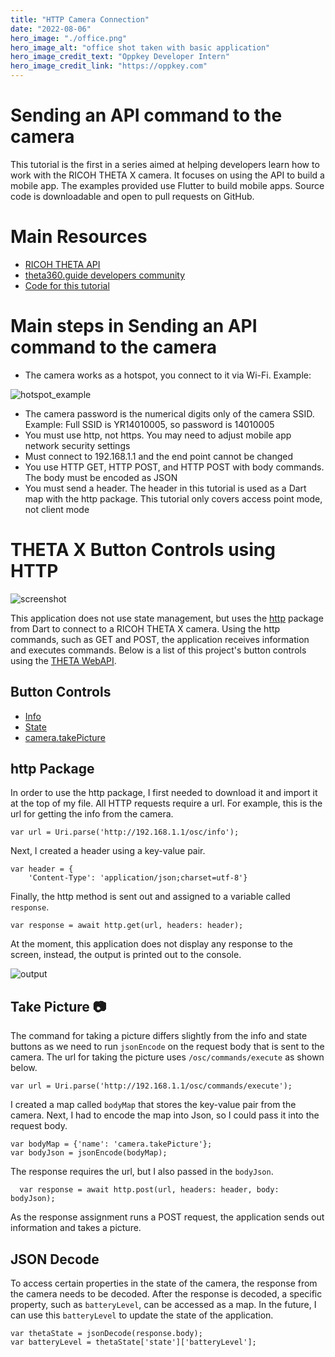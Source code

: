 ```yaml
---
title: "HTTP Camera Connection"
date: "2022-08-06"
hero_image: "./office.png"
hero_image_alt: "office shot taken with basic application"
hero_image_credit_text: "Oppkey Developer Intern"
hero_image_credit_link: "https://oppkey.com"
---
```


# Sending an API command to the camera

This tutorial is the first in a series aimed at helping developers learn how to work with the RICOH THETA X camera. It focuses on using the API to build a mobile app. The examples provided use Flutter to build mobile apps. Source code is downloadable and open to pull requests on GitHub.

# Main Resources

* [RICOH THETA API](https://api.ricoh/docs/theta-web-api-v2.1/)
* [theta360.guide developers community](https://theta360.guide/)
* [Code for this tutorial](https://github.com/theta360developers/theta_x_gs1)

# Main steps in Sending an API command to the camera

* The camera works as a hotspot, you connect to it via Wi-Fi. Example: 

![hotspot_example](./hotspot.png)

* The camera password is the numerical digits only of the camera SSID. Example: Full SSID is YR14010005, so password is 14010005
* You must use http, not https. You may need to adjust mobile app network security settings
* Must connect to 192.168.1.1 and the end point cannot be changed
* You use HTTP GET, HTTP POST, and HTTP POST with body commands. The body must be encoded as JSON
* You must send a header. The header in this tutorial is used as a Dart map with the http package. This tutorial only covers access point mode, not client mode

# THETA X Button Controls using HTTP

![screenshot](layout.png)

This application does not use state management, but uses the [http](https://pub.dev/packages/http) package from Dart to connect to a RICOH THETA X camera. Using the http commands, such as GET and POST, the application receives information and executes commands. Below is a list of this project's button controls using the [THETA WebAPI](https://api.ricoh/docs/theta-web-api-v2.1/). 

## Button Controls

* [Info](https://api.ricoh/docs/theta-web-api-v2.1/protocols/info/)
* [State](https://api.ricoh/docs/theta-web-api-v2.1/protocols/state/)
* [camera.takePicture](https://api.ricoh/docs/theta-web-api-v2.1/commands/camera.take_picture/)

## http Package

In order to use the http package, I first needed to download it and import it at the top of my file. All HTTP requests require a url. For example, this is the url for getting the info from the camera. 

```
var url = Uri.parse('http://192.168.1.1/osc/info');
```

Next, I created a header using a key-value pair. 

```
var header = {
    'Content-Type': 'application/json;charset=utf-8'}
```

Finally, the http method is sent out and assigned to a variable called `response`.

```
var response = await http.get(url, headers: header);
```

At the moment, this application does not display any response to the screen, instead, the output is printed out to the console. 

![output](output.png)

## Take Picture 📷

The command for taking a picture differs slightly from the info and state buttons as we need to run `jsonEncode` on the request body that is sent to the camera. The url for taking the picture uses `/osc/commands/execute` as shown below.

```
var url = Uri.parse('http://192.168.1.1/osc/commands/execute');
```

I created a map called `bodyMap` that stores the key-value pair from the camera. Next, I had to encode the map into Json, so I could pass it into the request body. 

```
var bodyMap = {'name': 'camera.takePicture'};
var bodyJson = jsonEncode(bodyMap);
```

The response requires the url, but I also passed in the `bodyJson`.

```
  var response = await http.post(url, headers: header, body: bodyJson);
```

As the response assignment runs a POST request, the application sends out information and takes a picture. 


## JSON Decode

To access certain properties in the state of the camera, the response from the camera needs to be decoded. After the response is decoded, a specific property, such as `batteryLevel`, can be accessed as a map. In the future, I can use this `batteryLevel` to update the state of the application. 

```
var thetaState = jsonDecode(response.body);
var batteryLevel = thetaState['state']['batteryLevel'];
```